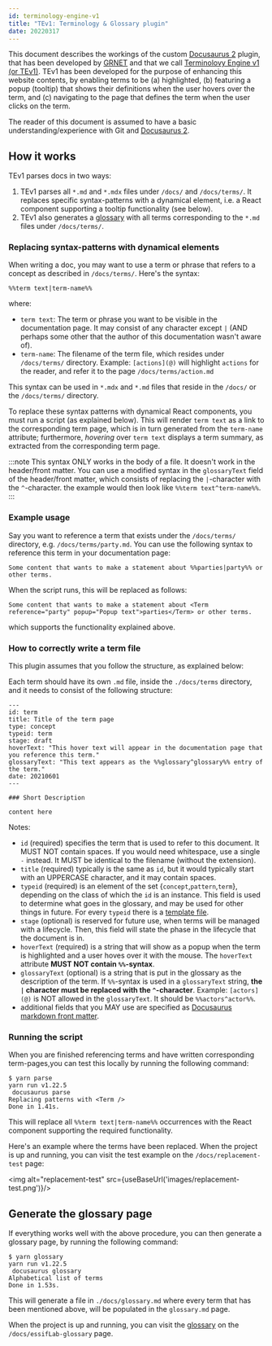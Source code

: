 ```yaml
---
id: terminology-engine-v1
title: "TEv1: Terminology & Glossary plugin"
date: 20220317
---
```


<!-- This file has an .MDX-extension (rather than a .MD extension
     to prevent it from being processed by `zzz-terminology-maintenance-script.rieks`)
-->

This document describes the workings of the custom [Docusaurus 2](https://v2.docusaurus.io/) plugin, that has been developed by [GRNET](https://grnet.gr/en/) and that we call [Terminolovy Engine v1 (or TEv1)](terminology-engine-v1). TEv1 has been developed for the purpose of enhancing this website contents, by enabling terms to be (a) highlighted, (b) featuring a popup (tooltip) that shows their definitions when the user hovers over the term, and (c) navigating to the page that defines the term when the user clicks on the term.

The reader of this document is assumed to have a basic understanding/experience with Git and [Docusaurus 2](https://v2.docusaurus.io/).

## How it works

TEv1 parses docs in two ways:

  1. TEv1 parses all `*.md` and `*.mdx` files under `/docs/` and `/docs/terms/`. It replaces specific syntax-patterns
  with a dynamical element, i.e. a React component supporting a tooltip functionality (see below).
  2. TEv1 also generates a [glossary](/docs/essifLab-glossary) with all terms corresponding to the `*.md` files under `/docs/terms/`.

### Replacing syntax-patterns with dynamical elements

When writing a doc, you may want to use a term or phrase that refers to a concept as described in `/docs/terms/`.
Here's the syntax:

```
%%term text|term-name%%
```

where:
- `term text`: The term or phrase you want to be visible in the documentation page.
  It may consist of any character except `|` (AND perhaps some other that the author of this documentation wasn't aware of).
- `term-name`: The filename of the term file, which resides under `/docs/terms/` directory.
  Example: `[actions](@)` will highlight `actions` for the reader, and refer it to the page `/docs/terms/action.md`

This syntax can be used in `*.mdx` and `*.md` files that reside in the `/docs/` or the `/docs/terms/` directory.

To replace these syntax patterns with dynamical React components, you must run a script (as explained below).
This will render `term text` as a link to the corresponding term page, which is in turn generated from the `term-name` attribute;
furthermore, *hovering* over `term text` displays a term summary, as extracted from the corresponding term page.

:::note
This syntax ONLY works in the body of a file. It doesn't work in the header/front matter.
You can use a modified syntax in the `glossaryText` field of the header/front matter,
which consists of replacing the `|`-character with the `^`-character.
the example would then look like `%%term text^term-name%%`.
:::
### Example usage

Say you want to reference a term that exists under the `/docs/terms/` directory,
e.g. `/docs/terms/party.md`. You can use the following syntax to reference
this term in your documentation page:

```
Some content that wants to make a statement about %%parties|party%% or other terms.
```

When the script runs, this will be replaced as follows:

```
Some content that wants to make a statement about <Term reference="party" popup="Popup text">parties</Term> or other terms.
```

which supports the functionality explained above.

### How to correctly write a term file

This plugin assumes that you follow the structure, as explained below:

Each term should have its own `.md` file, inside the `./docs/terms` directory,
and it needs to consist of the following structure:

```title="./docs/terms/term.md"
---
id: term
title: Title of the term page
type: concept
typeid: term
stage: draft
hoverText: "This hover text will appear in the documentation page that you reference this term."
glossaryText: "This text appears as the %%glossary^glossary%% entry of the term."
date: 20210601
---

### Short Description

content here
```

Notes:
- `id` (required) specifies the term that is used to refer to this document. It MUST NOT contain spaces. If you would need whitespace, use a single `-` instead. It MUST be identical to the filename (without the extension).
- `title` (required) typically is the same as `id`, but it would typically start with an UPPERCASE character, and it may contain spaces.
- `typeid` (required) is an element of the set {`concept`,`pattern`,`term`}, depending on the class of which the `id` is an instance. This field is used to determine what goes in the glossary, and may be used for other things in future. For every `typeid` there is a [template file](https://github.com/essif-lab/framework/tree/master/docs/tev1).
- `stage` (optional) is reserved for future use, when terms will be managed with a lifecycle. Then, this field will state the phase in the lifecycle that the document is in.
- `hoverText` (required) is a string that will show as a popup when the term is highlighted and a user hoves over it with the mouse. The `hoverText` attribute **MUST NOT contain `%%`-syntax**.
- `glossaryText` (optional) is a string that is put in the glossary as the description of the term. If `%%`-syntax is used in a `glossaryText` string, **the `|` character must be replaced with the `^`-character**. Example: `[actors](@)` is NOT allowed in the `glossaryText`. It should be `%%actors^actor%%`.
- additional fields that you MAY use are specified as [Docusaurus markdown front matter](https://docusaurus.io/docs/api/plugins/@docusaurus/plugin-content-docs#markdown-front-matter).

### Running the script

When you are finished referencing terms and have written corresponding term-pages,you can test this locally by running the following command:

```.shell-script
$ yarn parse
yarn run v1.22.5
 docusaurus parse
Replacing patterns with <Term />
Done in 1.41s.
```

This will replace all `%%term text|term-name%%` occurrences with the React component
supporting the required functionality.

Here's an example where the terms have been replaced. When the project is up
and running, you can visit the test example on the `/docs/replacement-test` page:

<img alt="replacement-test" src={useBaseUrl('images/replacement-test.png')}/>

## Generate the glossary page

If everything works well with the above procedure, you can then generate a
glossary page, by running the following command:

```.shell script
$ yarn glossary
yarn run v1.22.5
 docusaurus glossary
Alphabetical list of terms
Done in 1.53s.
```

This will generate a file in `./docs/glossary.md` where every term that has been
mentioned above, will be populated in the `glossary.md` page.

When the project is up and running, you can visit the [glossary](/docs/essifLab-glossary) on the `/docs/essifLab-glossary` page.
